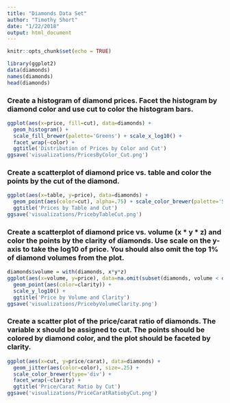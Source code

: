 ```yaml
---
title: "Diamonds Data Set"
author: "Timothy Short"
date: "1/22/2018"
output: html_document
---
```


```r
knitr::opts_chunk$set(echo = TRUE)
```


```r
library(ggplot2)
data(diamonds)
names(diamonds)
head(diamonds)
```

### Create a histogram of diamond prices. Facet the histogram by diamond color and use cut to color the histogram bars.

```r
ggplot(aes(x=price, fill=cut), data=diamonds) +
  geom_histogram() +
  scale_fill_brewer(palette='Greens') + scale_x_log10() +
  facet_wrap(~color) +
  ggtitle('Distribution of Prices by Color and Cut')
ggsave('visualizations/PricesByColor_Cut.png')
```

### Create a scatterplot of diamond price vs. table and color the points by the cut of the diamond.

```r
ggplot(aes(x=table, y=price), data=diamonds) +
  geom_point(aes(color=cut), alpha=.75) + scale_color_brewer(palette='Set1') +
  ggtitle('Prices by Table and Cut')
ggsave('visualizations/PricebyTableCut.png')
```

### Create a scatterplot of diamond price vs. volume (x * y * z) and color the points by the clarity of diamonds. Use scale on the y-axis to take the log10 of price. You should also omit the top 1% of diamond volumes from the plot.

```r
diamonds$volume = with(diamonds, x*y*z)
ggplot(aes(x=volume, y=price), data=na.omit(subset(diamonds, volume < quantile(diamonds$volume, .99)))) +
  geom_point(aes(color=clarity)) +
  scale_y_log10() +
  ggtitle('Price by Volume and Clarity')
ggsave('visualizations/PricebyVolumeClarity.png')
```

### Create a scatter plot of the price/carat ratio of diamonds. The variable x should be assigned to cut. The points should be colored by diamond color, and the plot should be faceted by clarity.

```r
ggplot(aes(x=cut, y=price/carat), data=diamonds) +
  geom_jitter(aes(color=color), size=.25) +
  scale_color_brewer(type='div') +
  facet_wrap(~clarity) +
  ggtitle('Price/Carat Ratio by Cut')
ggsave('visualizations/PriceCaratRatiobyCut.png')
```

